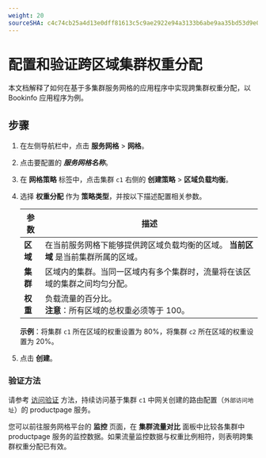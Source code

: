 ```yaml
---
weight: 20
sourceSHA: c4c74cb25a4d13e0dff81613c5c9ae2922e94a3133b6abe9aa35bd53d9e061c6
---
```


# 配置和验证跨区域集群权重分配

本文档解释了如何在基于多集群服务网格的应用程序中实现跨集群权重分配，以 Bookinfo 应用程序为例。

## 步骤

1. 在左侧导航栏中，点击 **服务网格** > **网格**。

2. 点击要配置的 ***服务网格名称***。

3. 在 **网格策略** 标签中，点击集群 `c1` 右侧的 **创建策略** > **区域负载均衡**。

4. 选择 **权重分配** 作为 **策略类型**，并按以下描述配置相关参数。

   | 参数       | 描述                                                                                                                                                          |
   | ---------- | ------------------------------------------------------------------------------------------------------------------------------------------------------------- |
   | **区域**   | 在当前服务网格下能够提供跨区域负载均衡的区域。 **当前区域** 是当前集群所属的区域。                                                                              |
   | **集群**   | 区域内的集群。当同一区域内有多个集群时，流量将在该区域的集群之间均匀分配。                                                                                      |
   | **权重**   | 负载流量的百分比。 <br />**注意**：所有区域的总权重必须等于 100。                                                                                              |

   **示例**：将集群 `c1` 所在区域的权重设置为 80%，将集群 `c2` 所在区域的权重设置为 20%。

5. 点击 **创建**。

### 验证方法

请参考 [访问验证](../how_to/deploy_bookinfo.mdx#access-verification) 方法，持续访问基于集群 `c1` 中网关创建的路由配置（`外部访问地址`）的 productpage 服务。

您可以前往服务网格平台的 **监控** 页面，在 **集群流量对比** 面板中比较各集群中 productpage 服务的监控数据。如果流量监控数据与权重比例相符，则表明跨集群权重分配已有效。

